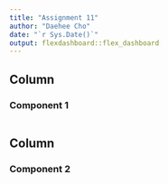```yaml
---
title: "Assignment 11"
author: "Daehee Cho"
date: "`r Sys.Date()`"
output: flexdashboard::flex_dashboard
---
```


Column
-------------------------------------

### Component 1

```r
```

Column
-------------------------------------

### Component 2

```r
```